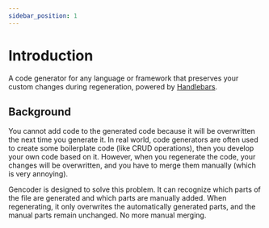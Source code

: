 ```yaml
---
sidebar_position: 1
---
```


# Introduction

A code generator for any language or framework that preserves your custom changes during regeneration, powered by [Handlebars](https://handlebarsjs.com/).

## Background

You cannot add code to the generated code because it will be overwritten the next time you generate it.
In real world, code generators are often used to create some boilerplate code (like CRUD operations),
then you develop your own code based on it. However, when you regenerate the code, your changes will be overwritten,
and you have to merge them manually (which is very annoying).

Gencoder is designed to solve this problem. It can recognize which parts of the file are generated
and which parts are manually added. When regenerating, it only overwrites the automatically generated parts,
and the manual parts remain unchanged. No more manual merging.

